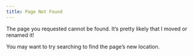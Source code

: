 ```yaml
---
title: Page Not Found
---
```


The page you requested cannot be found. It's pretty likely that I moved or renamed it!

You may want to try searching to find the page's new location.
